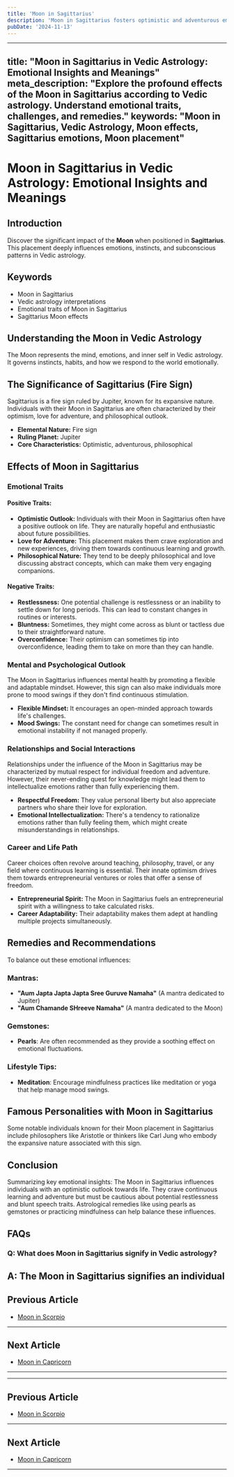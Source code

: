 ```yaml
---
title: 'Moon in Sagittarius'
description: 'Moon in Sagittarius fosters optimistic and adventurous emotions. Individuals are philosophical, freedom-loving, and have a strong desire for knowledge and exploration in Vedic Astrology'
pubDate: '2024-11-13'
---
```


---
title: "Moon in Sagittarius in Vedic Astrology: Emotional Insights and Meanings"
meta_description: "Explore the profound effects of the Moon in Sagittarius according to Vedic astrology. Understand emotional traits, challenges, and remedies."
keywords: "Moon in Sagittarius, Vedic Astrology, Moon effects, Sagittarius emotions, Moon placement"
---

# Moon in Sagittarius in Vedic Astrology: Emotional Insights and Meanings

## Introduction

Discover the significant impact of the **Moon** when positioned in **Sagittarius**. This placement deeply influences emotions, instincts, and subconscious patterns in Vedic astrology.

## Keywords

- Moon in Sagittarius
- Vedic astrology interpretations
- Emotional traits of Moon in Sagittarius
- Sagittarius Moon effects

## Understanding the Moon in Vedic Astrology

The Moon represents the mind, emotions, and inner self in Vedic astrology. It governs instincts, habits, and how we respond to the world emotionally.

## The Significance of Sagittarius (Fire Sign)

Sagittarius is a fire sign ruled by Jupiter, known for its expansive nature. Individuals with their Moon in Sagittarius are often characterized by their optimism, love for adventure, and philosophical outlook.

- **Elemental Nature:** Fire sign
- **Ruling Planet:** Jupiter
- **Core Characteristics:** Optimistic, adventurous, philosophical

## Effects of Moon in Sagittarius

### Emotional Traits

#### Positive Traits:
- **Optimistic Outlook:** Individuals with their Moon in Sagittarius often have a positive outlook on life. They are naturally hopeful and enthusiastic about future possibilities.
- **Love for Adventure:** This placement makes them crave exploration and new experiences, driving them towards continuous learning and growth.
- **Philosophical Nature:** They tend to be deeply philosophical and love discussing abstract concepts, which can make them very engaging companions.

#### Negative Traits:
- **Restlessness:** One potential challenge is restlessness or an inability to settle down for long periods. This can lead to constant changes in routines or interests.
- **Bluntness:** Sometimes, they might come across as blunt or tactless due to their straightforward nature.
- **Overconfidence:** Their optimism can sometimes tip into overconfidence, leading them to take on more than they can handle.

### Mental and Psychological Outlook

The Moon in Sagittarius influences mental health by promoting a flexible and adaptable mindset. However, this sign can also make individuals more prone to mood swings if they don't find continuous stimulation.

- **Flexible Mindset:** It encourages an open-minded approach towards life's challenges.
- **Mood Swings:** The constant need for change can sometimes result in emotional instability if not managed properly.

### Relationships and Social Interactions

Relationships under the influence of the Moon in Sagittarius may be characterized by mutual respect for individual freedom and adventure. However, their never-ending quest for knowledge might lead them to intellectualize emotions rather than fully experiencing them.

- **Respectful Freedom:** They value personal liberty but also appreciate partners who share their love for exploration.
- **Emotional Intellectualization:** There's a tendency to rationalize emotions rather than fully feeling them, which might create misunderstandings in relationships.

### Career and Life Path

Career choices often revolve around teaching, philosophy, travel, or any field where continuous learning is essential. Their innate optimism drives them towards entrepreneurial ventures or roles that offer a sense of freedom.

- **Entrepreneurial Spirit:** The Moon in Sagittarius fuels an entrepreneurial spirit with a willingness to take calculated risks.
- **Career Adaptability:** Their adaptability makes them adept at handling multiple projects simultaneously.
  
## Remedies and Recommendations

To balance out these emotional influences:

### Mantras:
- **"Aum Japta Japta Japta Sree Guruve Namaha"** (A mantra dedicated to Jupiter)
- **"Aum Chamande SHreeve Namaha"** (A mantra dedicated to the Moon)

### Gemstones:
  
- **Pearls**: Are often recommended as they provide a soothing effect on emotional fluctuations.
  
### Lifestyle Tips:
  
- **Meditation**: Encourage mindfulness practices like meditation or yoga that help manage mood swings.
  
## Famous Personalities with Moon in Sagittarius

Some notable individuals known for their Moon placement in Sagittarius include philosophers like Aristotle or thinkers like Carl Jung who embody the expansive nature associated with this sign.

## Conclusion

Summarizing key emotional insights:
The Moon in Sagittarius influences individuals with an optimistic outlook towards life. They crave continuous learning and adventure but must be cautious about potential restlessness and blunt speech traits. Astrological remedies like using pearls as gemstones or practicing mindfulness can help balance these influences.

## FAQs

### Q: What does Moon in Sagittarius signify in Vedic astrology?

A: The Moon in Sagittarius signifies an individual
---

## Previous Article
- [Moon in Scorpio](/blogs-md/0802_Moon_in_Rashi/080208_Moon_in_Scorpio.mdx)

---

## Next Article
- [Moon in Capricorn](/blogs-md/0802_Moon_in_Rashi/080210_Moon_in_Capricorn.mdx)

---
---

## Previous Article
- [Moon in Scorpio](080208_Moon_in_Scorpio.mdx)

---

## Next Article
- [Moon in Capricorn](080210_Moon_in_Capricorn.mdx)

---
